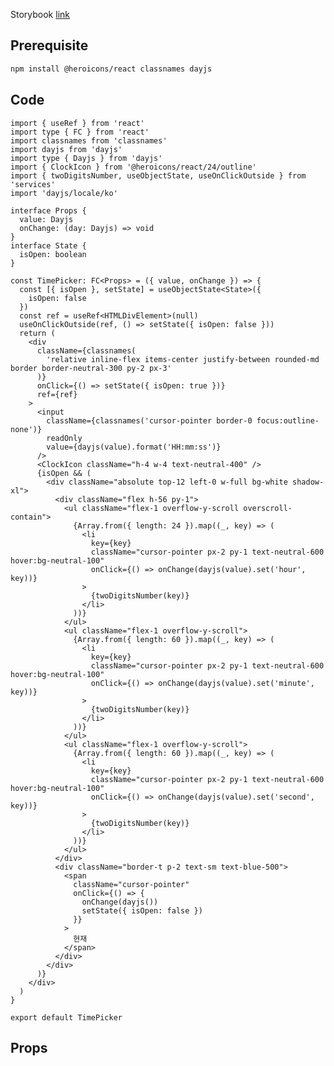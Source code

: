 
Storybook [link](https://components.kidow.me/?path=/story/data-entry--time-picker)

## Prerequisite

```bash npm2yarn
npm install @heroicons/react classnames dayjs
```

## Code

```tsx title="components/TimePicker/index.tsx"
import { useRef } from 'react'
import type { FC } from 'react'
import classnames from 'classnames'
import dayjs from 'dayjs'
import type { Dayjs } from 'dayjs'
import { ClockIcon } from '@heroicons/react/24/outline'
import { twoDigitsNumber, useObjectState, useOnClickOutside } from 'services'
import 'dayjs/locale/ko'

interface Props {
  value: Dayjs
  onChange: (day: Dayjs) => void
}
interface State {
  isOpen: boolean
}

const TimePicker: FC<Props> = ({ value, onChange }) => {
  const [{ isOpen }, setState] = useObjectState<State>({
    isOpen: false
  })
  const ref = useRef<HTMLDivElement>(null)
  useOnClickOutside(ref, () => setState({ isOpen: false }))
  return (
    <div
      className={classnames(
        'relative inline-flex items-center justify-between rounded-md border border-neutral-300 py-2 px-3'
      )}
      onClick={() => setState({ isOpen: true })}
      ref={ref}
    >
      <input
        className={classnames('cursor-pointer border-0 focus:outline-none')}
        readOnly
        value={dayjs(value).format('HH:mm:ss')}
      />
      <ClockIcon className="h-4 w-4 text-neutral-400" />
      {isOpen && (
        <div className="absolute top-12 left-0 w-full bg-white shadow-xl">
          <div className="flex h-56 py-1">
            <ul className="flex-1 overflow-y-scroll overscroll-contain">
              {Array.from({ length: 24 }).map((_, key) => (
                <li
                  key={key}
                  className="cursor-pointer px-2 py-1 text-neutral-600 hover:bg-neutral-100"
                  onClick={() => onChange(dayjs(value).set('hour', key))}
                >
                  {twoDigitsNumber(key)}
                </li>
              ))}
            </ul>
            <ul className="flex-1 overflow-y-scroll">
              {Array.from({ length: 60 }).map((_, key) => (
                <li
                  key={key}
                  className="cursor-pointer px-2 py-1 text-neutral-600 hover:bg-neutral-100"
                  onClick={() => onChange(dayjs(value).set('minute', key))}
                >
                  {twoDigitsNumber(key)}
                </li>
              ))}
            </ul>
            <ul className="flex-1 overflow-y-scroll">
              {Array.from({ length: 60 }).map((_, key) => (
                <li
                  key={key}
                  className="cursor-pointer px-2 py-1 text-neutral-600 hover:bg-neutral-100"
                  onClick={() => onChange(dayjs(value).set('second', key))}
                >
                  {twoDigitsNumber(key)}
                </li>
              ))}
            </ul>
          </div>
          <div className="border-t p-2 text-sm text-blue-500">
            <span
              className="cursor-pointer"
              onClick={() => {
                onChange(dayjs())
                setState({ isOpen: false })
              }}
            >
              현재
            </span>
          </div>
        </div>
      )}
    </div>
  )
}

export default TimePicker
```

## Props
